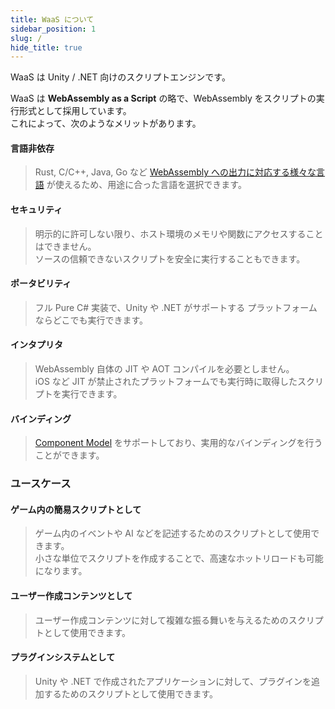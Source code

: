 ```yaml
---
title: WaaS について
sidebar_position: 1
slug: /
hide_title: true
---
```



<SocialImage />

WaaS は Unity / .NET 向けのスクリプトエンジンです。

WaaS は **WebAssembly as a Script** の略で、WebAssembly をスクリプトの実行形式として採用しています。  
これによって、次のようなメリットがあります。

#### 言語非依存

> Rust, C/C++, Java, Go など [WebAssembly への出力に対応する様々な言語](https://github.com/appcypher/awesome-wasm-langs) が使えるため、用途に合った言語を選択できます。

#### セキュリティ

> 明示的に許可しない限り、ホスト環境のメモリや関数にアクセスすることはできません。  
> ソースの信頼できないスクリプトを安全に実行することもできます。

#### ポータビリティ

> フル Pure C# 実装で、Unity や .NET がサポートする プラットフォームならどこでも実行できます。

#### インタプリタ

> WebAssembly 自体の JIT や AOT コンパイルを必要としません。  
> iOS など JIT が禁止されたプラットフォームでも実行時に取得したスクリプトを実行できます。

#### バインディング

> [Component Model](https://component-model.bytecodealliance.org/) をサポートしており、実用的なバインディングを行うことができます。

### ユースケース

#### ゲーム内の簡易スクリプトとして

> ゲーム内のイベントや AI などを記述するためのスクリプトとして使用できます。  
> 小さな単位でスクリプトを作成することで、高速なホットリロードも可能になります。

#### ユーザー作成コンテンツとして

> ユーザー作成コンテンツに対して複雑な振る舞いを与えるためのスクリプトとして使用できます。

#### プラグインシステムとして

> Unity や .NET で作成されたアプリケーションに対して、プラグインを追加するためのスクリプトとして使用できます。